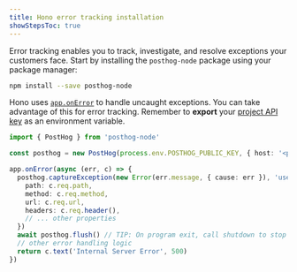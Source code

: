 ```yaml
---
title: Hono error tracking installation
showStepsToc: true
---
```




<Steps>
<Step title="Install PostHog Node.js SDK" badge="required">

Error tracking enables you to track, investigate, and resolve exceptions your customers face. Start by installing the `posthog-node` package using your package manager:
```bash
npm install --save posthog-node
```

</Step>
<Step title="Exception handling example" badge="required">

Hono uses [`app.onError`](https://hono.dev/docs/api/exception#handling-httpexception) to handle uncaught exceptions. You can take advantage of this for error tracking. Remember to **export** your [project API key](https://app.posthog.com/settings/project#variables) as an environment variable.

```ts file=index.ts
import { PostHog } from 'posthog-node'

const posthog = new PostHog(process.env.POSTHOG_PUBLIC_KEY, { host: '<ph_client_api_host>' })

app.onError(async (err, c) => {
  posthog.captureException(new Error(err.message, { cause: err }), 'user_distinct_id_with_err_rethrow', {
    path: c.req.path,
    method: c.req.method,
    url: c.req.url,
    headers: c.req.header(),
    // ... other properties
  })
  await posthog.flush() // TIP: On program exit, call shutdown to stop pending pollers and flush any remaining events
  // other error handling logic
  return c.text('Internal Server Error', 500)
})
```

</Step>

<StepVerifyErrorTracking />


<Step title="Upload source maps" badge="required">

<StepUploadSourceMaps urlPath="cli" />

</Step>


</Steps>
